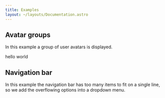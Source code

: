 ```yaml
---
title: Examples
layout: ~/layouts/Documentation.astro
---
```



## Avatar groups

In this example a group of user avatars is displayed.



<FrameworkTabs>
	<Playground source={avatarExampleReactSource} lang="tsx" slot="react">
		<AvatarExampleReact client:load />
	</Playground>
	<Fragment slot="vue">hello world</Fragment>

</FrameworkTabs>

## Navigation bar

In this example the navigation bar has too many items to fit on a single line, so we add the overflowing options into a dropdown menu.


<Playground source={navigationExampleReactSource} lang="tsx">
	<NavigationExampleReact client:load />
</Playground>

